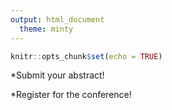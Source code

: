 ```yaml
---
output: html_document
  theme: minty
---
```


```r
knitr::opts_chunk$set(echo = TRUE)
```

*Submit your abstract!

*Register for the conference!